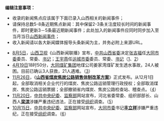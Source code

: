 <noinclude>  
'''编辑注意事项：'''
* 收录的新闻焦点应该属于下面已录入山西相关的新闻事件；
* 请保持总数5-8条近期焦点新闻：其中保留2-3条关注度较长时间的新闻事件，即时更新3－5条最近期新闻事件；此处加入的新闻事件应同时同步加入至当月当日[[Portal:山西新闻动态|山西新闻事件]]；
* 收入新闻请以各大新闻媒体报导头条新闻为主，并务必附上来源URL。
{{Portal:Chinanews-brow}}
</noinclude>
* [[8月5日|8月5日]]，[[山西卫视|山西卫视]]《山西新闻联播》宣布，[[中国共产党山西省委员会|中共山西省委]]决定[[张吉福|张吉福]]任[[中国共产党大同市委员会|大同市委]]委员、常委、[[书记#共產主義政黨|书记]]；[[王宇燕|王宇燕]]任[[中国共产党运城市委员会|运城市委]]委员、常委、[[书记#共產主義政黨|书记]]（[http://politics.people.com.cn/n/2015/0806/c1001-27417445.html]、[http://politics.people.com.cn/n/2015/0806/c1001-27417572.html]）
* [[4月19日|4月19日]]18时50分，[[大同煤矿集团|大同煤矿集团]]地煤公司姜家湾煤矿发生透水事故，24人被困。目前已确认3人获救，21人遇难。（[http://news.xinhuanet.com/2015-04/22/c_1115048722.htm]）
* [[11月26日|11月26日]]，《'''[[山西省煤炭焦炭公路销售体制改革方案|山西省煤炭焦炭公路销售体制改革方案]]'''》正式发布。从12月1日起，全部取消相关企业代行的煤炭、焦炭公路运销管理行政授权；全部取消煤炭、焦炭公路运销票据；全部撤销省内煤炭、焦炭公路检查站、稽查点。（[http://epaper.tynews.com.cn/shtml/tywb/20141128/3736949.shtml]）
* [[11月20日|11月20日]]，[[中共中央|中共中央]][[中国共产党纪律检查机关|纪委]]、[[中华人民共和国监察部|监察部]]网站宣布，河北省委常委、组织部部长、山西人'''[[梁滨|梁滨]]'''涉嫌严重违纪违法，正在接受[[中国共产党|组织]]调查。（[http://www.ccdi.gov.cn/xwtt/201411/t20141120_31782.html]）
* [[10月15日|10月15日]]，[[中共中央|中共中央]][[中国共产党纪律检查机关|纪委]]、[[中华人民共和国监察部|监察部]]网站宣布，[[中国共产党大同市委员会|大同市委]]书记'''[[丰立祥|丰立祥]]'''涉嫌严重违纪，正在接受[[中国共产党|组织]]调查。（[http://www.ccdi.gov.cn/xwyw/201410/t20141015_28687.html]）